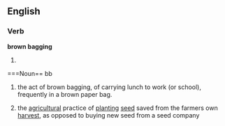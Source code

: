 ==English==

===Verb===
'''brown bagging''' 

# {{present participle of|brown bag}}

===Noun==
bb

# the act of brown bagging, of carrying lunch to work (or school), frequently in a brown paper bag.
# {{agricultural}} the [[agricultural]] practice of [[planting]] [[seed]] saved from the farmers own [[harvest]], as opposed to buying new seed from a seed company